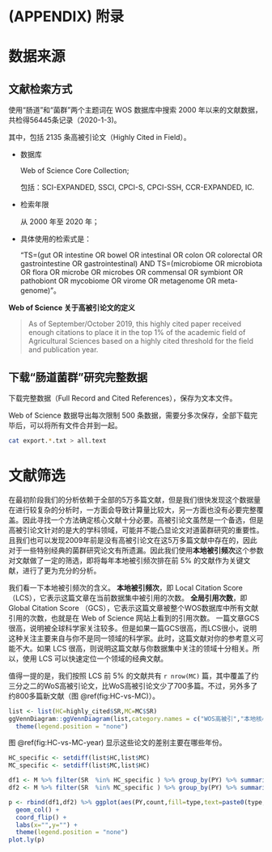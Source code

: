 \cleardoublepage 

# (APPENDIX) 附录 {-}


# 数据来源 {#data-source}


## 文献检索方式

使用“肠道”和“菌群”两个主题词在 WOS 数据库中搜索 2000 年以来的文献数据，共检得56445条记录（2020-1-3)。

其中，包括 2135 条高被引论文（Highly Cited in Field）。

- 数据库
  
  Web of Science Core Collection;
  
  包括：SCI-EXPANDED, SSCI, CPCI-S, CPCI-SSH, CCR-EXPANDED, IC.

- 检索年限
  
  从 2000 年至 2020 年；

- 具体使用的检索式是：

  "TS=(gut OR intestine OR bowel OR intestinal OR colon OR colorectal OR gastrointestine OR gastrointestinal) AND TS=(microbiome OR microbiota OR flora OR microbe OR microbes OR commensal OR symbiont OR pathobiont OR mycobiome OR virome OR metagenome OR meta-genome)"。


**Web of Science 关于高被引论文的定义**

> As of September/October 2019, this highly cited paper received enough citations to place it in the top 1% of the academic field of Agricultural Sciences based on a highly cited threshold for the field and publication year.

## 下载“肠道菌群”研究完整数据

下载完整数据（Full Record and Cited References），保存为文本文件。

Web of Science 数据导出每次限制 500 条数据，需要分多次保存，全部下载完毕后，可以将所有文件合并到一起。

```sh
cat export.*.txt > all.text
```


# 文献筛选


在最初阶段我们的分析依赖于全部的5万多篇文献，但是我们很快发现这个数据量在进行较复杂的分析时，一方面会导致计算量比较大，另一方面也没有必要完整覆盖。因此寻找一个方法确定核心文献十分必要。高被引论文虽然是一个备选，但是高被引论文针对的是大的学科领域，可能并不能凸显论文对道菌群研究的重要性。且我们也可以发现2009年前是没有高被引论文在这5万多篇文献中存在的，因此对于一些特别经典的菌群研究论文有所遗漏。因此我们使用**本地被引频次**这个参数对文献做了一定的筛选，即将每年本地被引频次排在前 5% 的文献作为关键文献，进行了更为充分的分析。

我们看一下本地被引频次的含义。
**本地被引频次**，即 Local Citation Score（LCS），它表示这篇文章在当前数据集中被引用的次数。
**全局引用次数**，即 Global Citation Score （GCS），它表示这篇文章被整个WOS数据库中所有文献引用的次数，也就是在 Web of Science 网站上看到的引用次数。
一篇文章GCS很高，说明被全球科学家关注较多。但是如果一篇GCS很高，而LCS很小，说明这种关注主要来自与你不是同一领域的科学家。此时，这篇文献对你的参考意义可能不大。如果 LCS 很高，则说明这篇文献与你数据集中关注的领域十分相关。所以，使用 LCS 可以快速定位一个领域的经典文献。

值得一提的是，我们按照 LCS 前 5% 的文献共有 `r nrow(MC)` 篇，其中覆盖了约三分之二的WoS高被引论文，比WoS高被引论文少了700多篇。不过，另外多了约800多篇新文献（图 \@ref(fig:HC-vs-MC)）。

```r
list <- list(HC=highly_cited$SR,MC=MC$SR)
ggVennDiagram::ggVennDiagram(list,category.names = c("WOS高被引","本地核心文献"),label="both") +
  theme(legend.position = "none")

```

图 \@ref(fig:HC-vs-MC-year) 显示这些论文的差别主要在哪些年份。

```r
HC_specific <- setdiff(list$HC,list$MC)
MC_specific <- setdiff(list$MC,list$HC)

df1 <- M %>% filter(SR  %in% HC_specific ) %>% group_by(PY) %>% summarise(count=-n(),type="缺少")
df2 <- M %>% filter(SR  %in% MC_specific ) %>% group_by(PY) %>% summarise(count=n(),type="新增")

p <- rbind(df1,df2) %>% ggplot(aes(PY,count,fill=type,text=paste0(type,abs(count),"篇"))) + 
  geom_col() + 
  coord_flip() +
  labs(x="",y="") +
  theme(legend.position = "none")
plot.ly(p)
```


